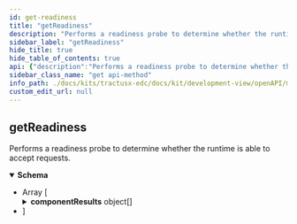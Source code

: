 ```yaml
---
id: get-readiness
title: "getReadiness"
description: "Performs a readiness probe to determine whether the runtime is able to accept requests."
sidebar_label: "getReadiness"
hide_title: true
hide_table_of_contents: true
api: {"description":"Performs a readiness probe to determine whether the runtime is able to accept requests.","operationId":"getReadiness","responses":{"200":{"content":{"application/json":{"schema":{"type":"array","example":null,"items":{"type":"object","example":null,"properties":{"componentResults":{"type":"array","example":null,"items":{"type":"object","example":null,"properties":{"component":{"type":"string","example":null},"failure":{"type":"object","example":null,"properties":{"failureDetail":{"type":"string","example":null},"messages":{"type":"array","example":null,"items":{"type":"string","example":null}}},"title":"Failure"},"isHealthy":{"type":"boolean","example":null}},"title":"HealthCheckResult"}},"isSystemHealthy":{"type":"boolean","example":null}},"title":"HealthStatus"}}}}}},"tags":["Application Observability"],"method":"get","path":"/check/readiness","info":{"title":"EDC Observability API","description":null,"version":"0.0.1-SNAPSHOT"},"postman":{"name":"get Readiness","description":{"content":"Performs a readiness probe to determine whether the runtime is able to accept requests.","type":"text/plain"},"url":{"path":["check","readiness"],"host":["{{baseUrl}}"],"query":[],"variable":[]},"header":[{"key":"Accept","value":"application/json"}],"method":"GET"}}
sidebar_class_name: "get api-method"
info_path: ./docs/kits/tractusx-edc/docs/kit/development-view/openAPI/management-api/api-observability/edc-observability-api
custom_edit_url: null
---
```



## getReadiness



Performs a readiness probe to determine whether the runtime is able to accept requests.

<div><ApiTabs><TabItem label={"200"} value={"200"}><div></div><div><MimeTabs schemaType={"response"}><TabItem label={"application/json"} value={"application/json"}><SchemaTabs><TabItem label={"Schema"} value={"Schema"}><details style={{}} data-collapsed={false} open={true}><summary style={{"textAlign":"left"}}><strong>Schema</strong></summary><div style={{"textAlign":"left","marginLeft":"1rem"}}></div><ul style={{"marginLeft":"1rem"}}><li><div style={{"fontSize":"var(--ifm-code-font-size)","opacity":"0.6","marginLeft":"-.5rem","paddingBottom":".5rem"}}>Array [</div></li><SchemaItem collapsible={true} className={"schemaItem"}><details style={{}}><summary style={{}}><strong>componentResults</strong><span style={{"opacity":"0.6"}}> object[]</span></summary><div style={{"marginLeft":"1rem"}}><li><div style={{"fontSize":"var(--ifm-code-font-size)","opacity":"0.6","marginLeft":"-.5rem","paddingBottom":".5rem"}}>Array [</div></li><SchemaItem collapsible={false} name={"component"} required={false} schemaName={"string"} qualifierMessage={undefined} schema={{"type":"string","example":null}}></SchemaItem><SchemaItem collapsible={true} className={"schemaItem"}><details style={{}}><summary style={{}}><strong>failure</strong><span style={{"opacity":"0.6"}}> object</span></summary><div style={{"marginLeft":"1rem"}}><SchemaItem collapsible={false} name={"failureDetail"} required={false} schemaName={"string"} qualifierMessage={undefined} schema={{"type":"string","example":null}}></SchemaItem><SchemaItem collapsible={false} name={"messages"} required={false} schemaName={"string[]"} qualifierMessage={undefined} schema={{"type":"array","example":null,"items":{"type":"string","example":null}}}></SchemaItem></div></details></SchemaItem><SchemaItem collapsible={false} name={"isHealthy"} required={false} schemaName={"boolean"} qualifierMessage={undefined} schema={{"type":"boolean","example":null}}></SchemaItem><li><div style={{"fontSize":"var(--ifm-code-font-size)","opacity":"0.6","marginLeft":"-.5rem"}}>]</div></li></div></details></SchemaItem><SchemaItem collapsible={false} name={"isSystemHealthy"} required={false} schemaName={"boolean"} qualifierMessage={undefined} schema={{"type":"boolean","example":null}}></SchemaItem><li><div style={{"fontSize":"var(--ifm-code-font-size)","opacity":"0.6","marginLeft":"-.5rem"}}>]</div></li></ul></details></TabItem><TabItem label={"Example (from schema)"} value={"Example (from schema)"}><ResponseSamples responseExample={"null"} language={"json"}></ResponseSamples></TabItem></SchemaTabs></TabItem></MimeTabs></div></TabItem></ApiTabs></div>
      